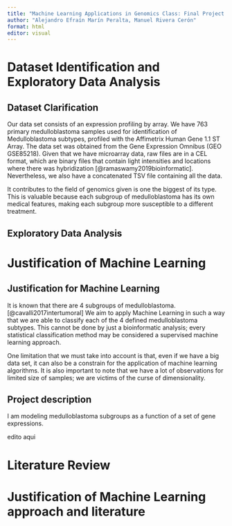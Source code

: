 ```yaml
---
title: "Machine Learning Applications in Genomics Class: Final Project Guide and Questionnaire"
author: "Alejandro Efraín Marín Peralta, Manuel Rivera Cerón"
format: html
editor: visual
---
```


# Dataset Identification and Exploratory Data Analysis

## Dataset Clarification

Our data set consists of an expression profiling by array. We have 763 primary medulloblastoma samples used for identification of Medulloblastoma subtypes, profiled with the Affimetrix Human Gene 1.1 ST Array. The data set was obtained from the Gene Expression Omnibus (GEO GSE85218). Given that we have microarray data, raw files are in a CEL format, which are binary files that contain light intensities
and locations where there was hybridization [@ramaswamy2019bioinformatic]. Nevertheless, we also have a concatenated TSV file containing
all the data.

It contributes to the field of genomics given is one the biggest of its type. This is valuable because each subgroup of medulloblastoma has its own medical features, making each subgroup more susceptible to a different treatment.

## Exploratory Data Analysis

# Justification of Machine Learning

## Justification for Machine Learning

It is known that there are 4 subgroups of medulloblastoma. [@cavalli2017intertumoral] We aim to apply Machine Learning in such a way that we are able to classify each of the 4 defined medulloblastoma subtypes. This cannot be done by just a bioinformatic analysis; every statistical classification method may be considered a supervised machine learning approach.

One limitation that we must take into account is that, even if we have a big data set, it can also be a constrain for the application of
machine learning algorithms. It is also important to note that we have a lot of observations for limited size of samples; we are victims
of the curse of dimensionality.

## Project description

I am modeling medulloblastoma subgroups as a function of a set of gene expressions.

edito aqui

# Literature Review

# Justification of Machine Learning approach and literature
